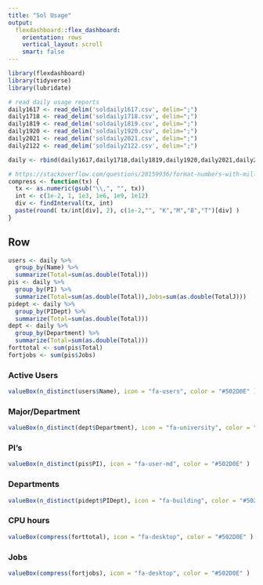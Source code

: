```yaml
---
title: "Sol Usage"
output: 
  flexdashboard::flex_dashboard:
    orientation: rows
    vertical_layout: scroll
    smart: false
---
```


<script src="https://ajax.googleapis.com/ajax/libs/jquery/3.2.0/jquery.min.js"></script>
<script>
$(document).ready(function() {
  $('.navbar').remove();
  $('body').css('padding-top', '0px');
});
</script>
<style>
.navbar {
  background-color:#502D0E;
}
.navbar-brand {
color:white!important;
}
</style>

```r
library(flexdashboard)
library(tidyverse)
library(lubridate)

# read daily usage reports
daily1617 <- read_delim('soldaily1617.csv', delim=";")
daily1718 <- read_delim('soldaily1718.csv', delim=";")
daily1819 <- read_delim('soldaily1819.csv', delim=";")
daily1920 <- read_delim('soldaily1920.csv', delim=";")
daily2021 <- read_delim('soldaily2021.csv', delim=";")
daily2122 <- read_delim('soldaily2122.csv', delim=";")

daily <- rbind(daily1617,daily1718,daily1819,daily1920,daily2021,daily2122)

# https://stackoverflow.com/questions/28159936/format-numbers-with-million-m-and-billion-b-suffixes
compress <- function(tx) {
  tx <- as.numeric(gsub("\\,", "", tx))
  int <- c(1e-2, 1, 1e3, 1e6, 1e9, 1e12)
  div <- findInterval(tx, int)
  paste(round( tx/int[div], 2), c(1e-2,"", "K","M","B","T")[div] )
}

```

Row
-----------------------------------------------------------------------

```r
users <- daily %>%
  group_by(Name) %>%
  summarize(Total=sum(as.double(Total)))
pis <- daily %>%
  group_by(PI) %>%
  summarize(Total=sum(as.double(Total)),Jobs=sum(as.double(TotalJ)))
pidept <- daily %>%
  group_by(PIDept) %>%
  summarize(Total=sum(as.double(Total)))
dept <- daily %>%
  group_by(Department) %>%
  summarize(Total=sum(as.double(Total)))
forttotal <- sum(pis$Total)
fortjobs <- sum(pis$Jobs)
```

### Active Users

```r
valueBox(n_distinct(users$Name), icon = "fa-users", color = "#502D0E" )
```

### Major/Department

```r
valueBox(n_distinct(dept$Department), icon = "fa-university", color = "#502D0E" )
```

### PI's

```r
valueBox(n_distinct(pis$PI), icon = "fa-user-md", color = "#502D0E" )
```

### Departments

```r
valueBox(n_distinct(pidept$PIDept), icon = "fa-building", color = "#502D0E" )
```

### CPU hours 

```r
valueBox(compress(forttotal), icon = "fa-desktop", color = "#502D0E" )
```

### Jobs 

```r
valueBox(compress(fortjobs), icon = "fa-desktop", color = "#502D0E" )
```


